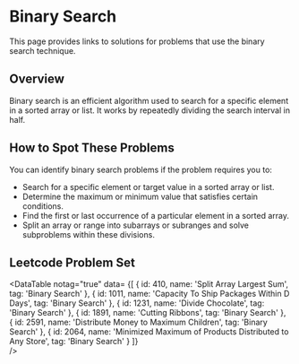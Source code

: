 
# Binary Search

This page provides links to solutions for problems that use the binary search technique.

## Overview

Binary search is an efficient algorithm used to search for a specific element in a sorted array or list. It works by repeatedly dividing the search interval in half.



## How to Spot These Problems

You can identify binary search problems if the problem requires you to:

- Search for a specific element or target value in a sorted array or list.
- Determine the maximum or minimum value that satisfies certain conditions.
- Find the first or last occurrence of a particular element in a sorted array.
- Split an array or range into subarrays or subranges and solve subproblems within these divisions.


## Leetcode Problem Set

<DataTable notag="true" data=
{[
	{ id: 410, name: 'Split Array Largest Sum', tag: 'Binary Search' },
	{ id: 1011, name: 'Capacity To Ship Packages Within D Days', tag: 'Binary Search' },
	{ id: 1231, name: 'Divide Chocolate', tag: 'Binary Search' },
	{ id: 1891, name: 'Cutting Ribbons', tag: 'Binary Search' },
	{ id: 2591, name: 'Distribute Money to Maximum Children', tag: 'Binary Search' },
	{ id: 2064, name: 'Minimized Maximum of Products Distributed to Any Store', tag: 'Binary Search' }
]}  
/>

